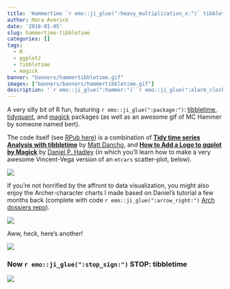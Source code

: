 ```yaml
---
title: 'Hammertime `r emo::ji_glue(":heavy_multiplication_x:")` tibbletime'
author: Mara Averick
date: '2018-01-05'
slug: hammertime-tibbletime
categories: []
tags:
  - R
  - ggplot2
  - tibbletime
  - magick
banner: "banners/hammertibbletime.gif"
images: ["banners/banners/hammertibbletime.gif"]
description: '`r emo::ji_glue(":hammer:")``r emo::ji_glue(":alarm_clock:")` A mashup of a tibbletime tutorial with some [image]magick… Beware, silly gifs on charts in store.'
---
```


A very silly bit of R fun, featuring `r emo::ji_glue(":package:")`: [tibbletime](https://business-science.github.io/tibbletime/), 
[tidyquant](https://business-science.github.io/tidyquant/index.html), and 
[magick](https://github.com/ropensci/magick) packages (as well as an awesome 
gif of MC Hammer by someone named bert).

The code itself (see [RPub here](http://rpubs.com/maraaverick/hammertibbletime)) 
is a  combination of [**Tidy time series Analysis with tibbletime**](http://www.business-science.io/code-tools/2017/10/26/demo_week_tibbletime.html) 
by [Matt Dancho](https://twitter.com/mdancho84), and [**How to Add a Logo to ggplot by Magick**](http://danielphadley.com/ggplot-Logo/) by 
[Daniel P. Hadley](https://twitter.com/danielphadley) (in which you'll learn how to make a very awesome Vincent-Vega version of an `mtcars` scatter-plot, below).

![](https://i.imgur.com/6AFKC9m.gif)

If you're not horrified by the affront to data visualization, you might also
enjoy the Archer-character charts I made based on Daniel's tutorial a few months
back (complete with code `r emo::ji_glue(":arrow_right:")` 
[Arch dossiers repo](https://github.com/batpigandme/arch_dossiers)).

![](https://i.imgur.com/iqgdsCf.gif)

Aww, heck, here's another!

![](https://i.imgur.com/kab2bSY.gif)

### Now `r emo::ji_glue(":stop_sign:")` STOP: tibbletime
![](https://i.imgur.com/wnNp7uh.gif)
